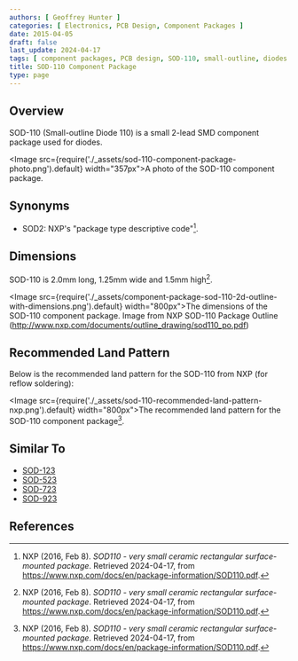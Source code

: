 ```yaml
---
authors: [ Geoffrey Hunter ]
categories: [ Electronics, PCB Design, Component Packages ]
date: 2015-04-05
draft: false
last_update: 2024-04-17
tags: [ component packages, PCB design, SOD-110, small-outline, diodes ]
title: SOD-110 Component Package
type: page
---
```


## Overview

SOD-110 (Small-outline Diode 110) is a small 2-lead SMD component package used for diodes.

<Image src={require('./_assets/sod-110-component-package-photo.png').default} width="357px">A photo of the SOD-110 component package.</Image>

## Synonyms

* SOD2: NXP's "package type descriptive code"[^nxp-sod110].

## Dimensions

SOD-110 is 2.0mm long, 1.25mm wide and 1.5mm high[^nxp-sod110].

<Image src={require('./_assets/component-package-sod-110-2d-outline-with-dimensions.png').default} width="800px">The dimensions of the SOD-110 component package. Image from NXP SOD-110 Package Outline (http://www.nxp.com/documents/outline_drawing/sod110_po.pdf)</Image>

## Recommended Land Pattern

Below is the recommended land pattern for the SOD-110 from NXP (for reflow soldering):

<Image src={require('./_assets/sod-110-recommended-land-pattern-nxp.png').default} width="800px">The recommended land pattern for the SOD-110 component package[^nxp-sod110].</Image>

## Similar To

* [SOD-123](/pcb-design/component-packages/sod-123-component-package/)
* [SOD-523](/pcb-design/component-packages/sod-523-component-package/)
* [SOD-723](/pcb-design/component-packages/sod-723-component-package/)
* [SOD-923](/pcb-design/component-packages/sod-923-component-package/)

## References

[^nxp-sod110]: NXP (2016, Feb 8). _SOD110 - very small ceramic rectangular surface-mounted package_. Retrieved 2024-04-17, from https://www.nxp.com/docs/en/package-information/SOD110.pdf.
